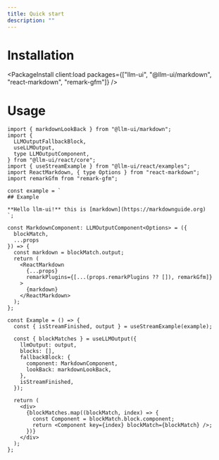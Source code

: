 ```yaml
---
title: Quick start
description: ""
---
```



# Installation

<PackageInstall
  client:load
  packages={["llm-ui", "@llm-ui/markdown", "react-markdown", "remark-gfm"]}
/>

# Usage

```tsx
import { markdownLookBack } from "@llm-ui/markdown";
import {
  LLMOutputFallbackBlock,
  useLLMOutput,
  type LLMOutputComponent,
} from "@llm-ui/react/core";
import { useStreamExample } from "@llm-ui/react/examples";
import ReactMarkdown, { type Options } from "react-markdown";
import remarkGfm from "remark-gfm";

const example = `
## Example

**Hello llm-ui!** this is [markdown](https://markdownguide.org)
`;

const MarkdownComponent: LLMOutputComponent<Options> = ({
  blockMatch,
  ...props
}) => {
  const markdown = blockMatch.output;
  return (
    <ReactMarkdown
      {...props}
      remarkPlugins={[...(props.remarkPlugins ?? []), remarkGfm]}
    >
      {markdown}
    </ReactMarkdown>
  );
};

const Example = () => {
  const { isStreamFinished, output } = useStreamExample(example);

  const { blockMatches } = useLLMOutput({
    llmOutput: output,
    blocks: [],
    fallbackBlock: {
      component: MarkdownComponent,
      lookBack: markdownLookBack,
    },
    isStreamFinished,
  });

  return (
    <div>
      {blockMatches.map((blockMatch, index) => {
        const Component = blockMatch.block.component;
        return <Component key={index} blockMatch={blockMatch} />;
      })}
    </div>
  );
};
```
